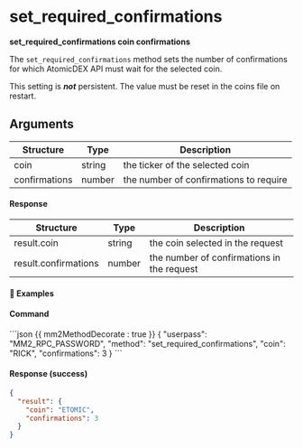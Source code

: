 # set_required_confirmations

**set_required_confirmations coin confirmations**

The `set_required_confirmations` method sets the number of confirmations for which AtomicDEX API must wait for the selected coin.

<Note>

This setting is _**not**_ persistent. The value must be reset in the coins file on restart.

</Note>

## Arguments

| Structure     | Type   | Description                            |
| ------------- | ------ | -------------------------------------- |
| coin          | string | the ticker of the selected coin        |
| confirmations | number | the number of confirmations to require |

#### Response

| Structure            | Type   | Description                                |
| -------------------- | ------ | ------------------------------------------ |
| result.coin          | string | the coin selected in the request           |
| result.confirmations | number | the number of confirmations in the request |

#### 📌 Examples

#### Command

<CodeGroup title="" tag="POST" label="set_required_confirmations">
```json {{ mm2MethodDecorate : true }}
{
  "userpass": "MM2_RPC_PASSWORD",
  "method": "set_required_confirmations",
  "coin": "RICK",
  "confirmations": 3
}
```
</CodeGroup>


<CollapsibleSection expandedText='Hide Response' collapsedText='Show Response'>

#### Response (success)

```json
{
  "result": {
    "coin": "ETOMIC",
    "confirmations": 3
  }
}
```

</CollapsibleSection>
